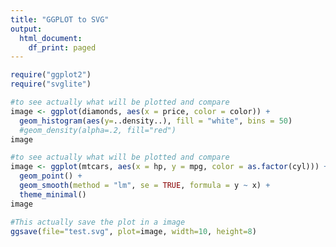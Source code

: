 ```yaml
---
title: "GGPLOT to SVG"
output:
  html_document:
    df_print: paged
---
```


```r
require("ggplot2")
require("svglite")
```


```r
#to see actually what will be plotted and compare 
image <- ggplot(diamonds, aes(x = price, color = color)) +
  geom_histogram(aes(y=..density..), fill = "white", bins = 50)
  #geom_density(alpha=.2, fill="red") 
image
```




```r
#to see actually what will be plotted and compare 
image <- ggplot(mtcars, aes(x = hp, y = mpg, color = as.factor(cyl))) +
  geom_point() +
  geom_smooth(method = "lm", se = TRUE, formula = y ~ x) + 
  theme_minimal()
image
```

```r
#This actually save the plot in a image
ggsave(file="test.svg", plot=image, width=10, height=8)
```

